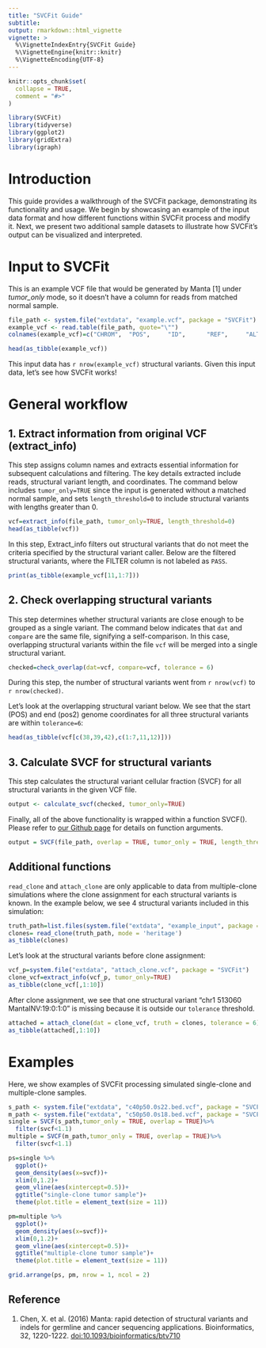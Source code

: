 ```yaml
---
title: "SVCFit Guide"
subtitle: 
output: rmarkdown::html_vignette
vignette: >
  %\VignetteIndexEntry{SVCFit Guide}
  %\VignetteEngine{knitr::knitr}
  %\VignetteEncoding{UTF-8}
---
```


```r
knitr::opts_chunk$set(
  collapse = TRUE,
  comment = "#>"
)
```

```r
library(SVCFit)
library(tidyverse)
library(ggplot2)
library(gridExtra)
library(igraph)
```

# Introduction

This guide provides a walkthrough of the SVCFit package, demonstrating its functionality and usage. We begin by showcasing an example of the input data format and how different functions within SVCFit process and modify it. Next, we present two additional sample datasets to illustrate how SVCFit's output can be visualized and interpreted. 


# Input to SVCFit

This is an example VCF file that would be generated by Manta [1] under *tumor_only* mode, so it doesn't have a column for reads from matched normal sample.

```r
file_path <- system.file("extdata", "example.vcf", package = "SVCFit")
example_vcf <- read.table(file_path, quote="\"")
colnames(example_vcf)=c("CHROM",  "POS",     "ID",      "REF",     "ALT",     "QUAL",    "FILTER",  "INFO",    "FORMAT", "tumor")
```

```r
head(as_tibble(example_vcf))
```

This input data has `r nrow(example_vcf)` structural variants. Given this input data, let's see how SVCFit works!

# General workflow

## 1. Extract information from original VCF (extract_info)

This step assigns column names and extracts essential information for subsequent calculations and filtering. The key details extracted include reads, structural variant length, and coordinates. The command below includes `tumor_only=TRUE` since the input is generated without a matched normal sample, and sets `length_threshold=0` to include structural variants with lengths greater than 0.

```r
vcf=extract_info(file_path, tumor_only=TRUE, length_threshold=0)
head(as_tibble(vcf))
```

In this step, Extract_info filters out structural variants that do not meet the criteria specified by the structural variant caller. Below are the filtered structural variants, where the FILTER column is not labeled as `PASS`.

```r
print(as_tibble(example_vcf[11,1:7]))
```

## 2. Check overlapping structural variants

This step determines whether structural variants are close enough to be grouped as a single variant. The command below indicates that `dat` and `compare` are the same file, signifying a self-comparison. In this case, overlapping structural variants within the file `vcf` will be merged into a single structural variant. 

```r
checked=check_overlap(dat=vcf, compare=vcf, tolerance = 6)
```

During this step, the number of structural variants went from `r nrow(vcf)` to `r nrow(checked)`. 

Let's look at the overlapping structural variant below. We see that the start (POS) and end (pos2) genome coordinates for all three structural variants are within `tolerance=6`:

```r
head(as_tibble(vcf[c(38,39,42),c(1:7,11,12)]))
```


## 3. Calculate SVCF for structural variants

This step calculates the structural variant cellular fraction (SVCF) for all structural variants in the given VCF file.

```r
output <- calculate_svcf(checked, tumor_only=TRUE)
```

Finally, all of the above functionality is wrapped within a function SVCF(). Please refer to [our Github page](https://github.com/KarchinLab/SVCFit) for details on function arguments. 

```r
output = SVCF(file_path, overlap = TRUE, tumor_only = TRUE, length_threshold=0)
```

## Additional functions

`read_clone` and `attach_clone` are only applicable to data from multiple-clone simulations where the clone assignment for each structural variants is known. In the example below, we see 4 structural variants included in this simulation:

```r
truth_path=list.files(system.file("extdata", "example_input", package = "SVCFit"), pattern="c\\d.bed", full.names = T)
clones= read_clone(truth_path, mode = 'heritage')
as_tibble(clones)
```

Let's look at the structural variants before clone assignment:
```r
vcf_p=system.file("extdata", "attach_clone.vcf", package = "SVCFit")
clone_vcf=extract_info(vcf_p, tumor_only=TRUE)
as_tibble(clone_vcf[,1:10])
```

After clone assignment, we see that one structural variant "chr1  513060 MantaINV:19:0:1:0" is missing because it is outside our `tolerance` threshold. 
```r
attached = attach_clone(dat = clone_vcf, truth = clones, tolerance = 6)
as_tibble(attached[,1:10])
```


# Examples
Here, we show examples of SVCFit processing simulated single-clone and multiple-clone samples.
```r
s_path <- system.file("extdata", "c40p50.0s22.bed.vcf", package = "SVCFit")
m_path <- system.file("extdata", "c50p50.0s18.bed.vcf", package = "SVCFit")
single = SVCF(s_path,tumor_only = TRUE, overlap = TRUE)%>%
  filter(svcf<1.1)
multiple = SVCF(m_path,tumor_only = TRUE, overlap = TRUE)%>%
  filter(svcf<1.1)

ps=single %>%
  ggplot()+
  geom_density(aes(x=svcf))+
  xlim(0,1.2)+
  geom_vline(aes(xintercept=0.5))+
  ggtitle("single-clone tumor sample")+ 
  theme(plot.title = element_text(size = 11))

pm=multiple %>%
  ggplot()+
  geom_density(aes(x=svcf))+
  xlim(0,1.2)+
  geom_vline(aes(xintercept=0.5))+
  ggtitle("multiple-clone tumor sample")+ 
  theme(plot.title = element_text(size = 11))

grid.arrange(ps, pm, nrow = 1, ncol = 2)
```

## Reference
1. Chen, X. et al. (2016) Manta: rapid detection of structural variants and indels for germline and cancer sequencing applications. Bioinformatics, 32, 1220-1222. <doi:10.1093/bioinformatics/btv710>
